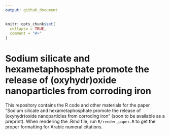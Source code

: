 ```yaml
---
output: github_document
---
```


<!-- README.md is generated from README.Rmd. Please edit that file -->

```r
knitr::opts_chunk$set(
  collapse = TRUE,
  comment = "#>"
)
```

# Sodium silicate and hexametaphosphate promote the release of (oxyhydr)oxide nanoparticles from corroding iron  

This repository contains the R code and other materials for the paper "Sodium silicate and hexametaphosphate promote the release of (oxyhydr)oxide nanoparticles from corroding iron" (soon to be available as a preprint). When rendering the .Rmd file, run `R/render_paper.R` to get the proper formatting for Arabic numeral citations.